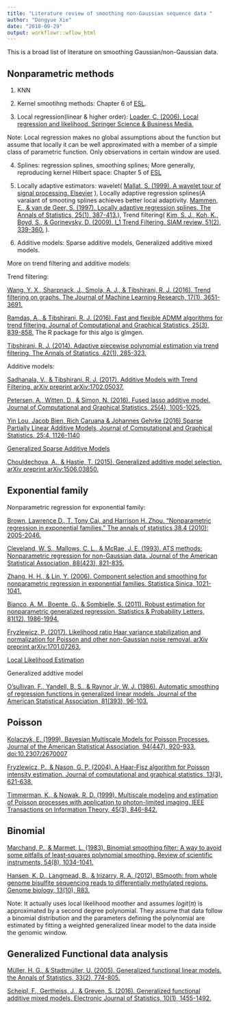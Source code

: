 ```yaml
---
title: "Literature review of smoothing non-Gaussian sequence data "
author: "Dongyue Xie"
date: "2018-09-29"
output: workflowr::wflow_html
---
```




This is a broad list of literature on smoothing Gaussian/non-Gaussian data.

## Nonparametric methods

1. KNN

2. Kernel smootihng methods: Chapter 6 of [ESL](https://web.stanford.edu/~hastie/ElemStatLearn/).

3. Local regression(linear & higher order): [Loader, C. (2006). Local regression and likelihood. Springer Science & Business Media.](http://web.ipac.caltech.edu/staff/fmasci/home/astro_refs/LocalRegressionBook_1999.pdf)

Note: Local regression makes no global assumptions about the function but assume that locally it can be well approximated with a member of a simple class of parametric function. Only observations in certain window are used.

4. Splines: regression splines, smoothing splines; More generally, reproducing kernel Hilbert space: Chapter 5 of [ESL](https://web.stanford.edu/~hastie/ElemStatLearn/)

5. Locally adaptive estimators: wavelet( [Mallat, S. (1999). A wavelet tour of signal processing. Elsevier](https://www.di.ens.fr/~mallat/papiers/WaveletTourChap1-2-3.pdf) ), Locally adaptive regression splines(A varaiant of smooting splines achieves better local adaptivity. [Mammen, E., & van de Geer, S. (1997). Locally adaptive regression splines. The Annals of Statistics, 25(1), 387-413.](https://projecteuclid.org/euclid.aos/1034276635)), Trend filtering( [Kim, S. J., Koh, K., Boyd, S., & Gorinevsky, D. (2009). l_1 Trend Filtering. SIAM review, 51(2), 339-360.](http://web.stanford.edu/~boyd/papers/l1_trend_filter.html) ).

6. Additive models: Sparse additive models, Generalized additive mixed models.

More on trend filtering and additive models:

Trend filtering:

[Wang, Y. X., Sharpnack, J., Smola, A. J., & Tibshirani, R. J. (2016). Trend filtering on graphs. The Journal of Machine Learning Research, 17(1), 3651-3691.](http://www.jmlr.org/papers/volume17/15-147/15-147.pdf)

[Ramdas, A., & Tibshirani, R. J. (2016). Fast and flexible ADMM algorithms for trend filtering. Journal of Computational and Graphical Statistics, 25(3), 839-858.](https://www.tandfonline.com/doi/abs/10.1080/10618600.2015.1054033) The R package for this algo is glmgen.

[Tibshirani, R. J. (2014). Adaptive piecewise polynomial estimation via trend filtering. The Annals of Statistics, 42(1), 285-323.](http://www.stat.cmu.edu/~ryantibs/papers/trendfilter.pdf)

Additive models:

[Sadhanala, V., & Tibshirani, R. J. (2017). Additive Models with Trend Filtering. arXiv preprint arXiv:1702.05037.](http://www.stat.cmu.edu/~ryantibs/papers/additivetf.pdf)

[Petersen, A., Witten, D., & Simon, N. (2016). Fused lasso additive model. Journal of Computational and Graphical Statistics, 25(4), 1005-1025.](https://www.ncbi.nlm.nih.gov/pmc/articles/PMC5321231/)

[Yin Lou, Jacob Bien, Rich Caruana & Johannes Gehrke (2016) Sparse Partially Linear Additive Models, Journal of Computational and Graphical Statistics, 25:4, 1126-1140](https://amstat.tandfonline.com/doi/full/10.1080/10618600.2015.1089775#.W8J4Ci2ZPfZ)

[Generalized Sparse Additive Models](http://faculty.chicagobooth.edu/workshops/econometrics/pdf/pdf/Fall%202018/Shojaie,%20GSAM.pdf)

[Chouldechova, A., & Hastie, T. (2015). Generalized additive model selection. arXiv preprint arXiv:1506.03850.](https://web.stanford.edu/~hastie/Papers/gamsel.pdf)


## Exponential family

Nonparametric regression for exponential family:

[Brown, Lawrence D., T. Tony Cai, and Harrison H. Zhou. "Nonparametric regression in exponential families." The annals of statistics 38.4 (2010): 2005-2046.](https://arxiv.org/pdf/1010.3836.pdf)

[Cleveland, W. S., Mallows, C. L., & McRae, J. E. (1993). ATS methods: Nonparametric regression for non-Gaussian data. Journal of the American Statistical Association, 88(423), 821-835.](https://www.jstor.org/stable/pdf/2290771.pdf?refreqid=excelsior%3A9899f3e009de18206db09c6eec5a069c)

[Zhang, H. H., & Lin, Y. (2006). Component selection and smoothing for nonparametric regression in exponential families. Statistica Sinica, 1021-1041.](http://www3.stat.sinica.edu.tw/statistica/oldpdf/A16n317.pdf)

[Bianco, A. M., Boente, G., & Sombielle, S. (2011). Robust estimation for nonparametric generalized regression. Statistics & Probability Letters, 81(12), 1986-1994.](https://www.sciencedirect.com/science/article/pii/S0167715211002719)

[Fryzlewicz, P. (2017). Likelihood ratio Haar variance stabilization and normalization for Poisson and other non-Gaussian noise removal. arXiv preprint arXiv:1701.07263.](https://arxiv.org/pdf/1701.07263.pdf)

[Local Likelihood Estimation](https://www.jstor.org/stable/pdf/2289465.pdf)

Generalized addtive model

[O'sullivan, F., Yandell, B. S., & Raynor Jr, W. J. (1986). Automatic smoothing of regression functions in generalized linear models. Journal of the American Statistical Association, 81(393), 96-103.](http://www.stat.wisc.edu/~yandell/doc/1986/7.JASA.pdf)


## Poisson

[Kolaczyk, E. (1999). Bayesian Multiscale Models for Poisson Processes. Journal of the American Statistical Association, 94(447), 920-933. doi:10.2307/2670007](https://www.jstor.org/stable/2670007?seq=1#metadata_info_tab_contents)

[Fryzlewicz, P., & Nason, G. P. (2004). A Haar-Fisz algorithm for Poisson intensity estimation. Journal of computational and graphical statistics, 13(3), 621-638.](http://stats.lse.ac.uk/fryzlewicz/Poisson/jcgs.pdf)

[Timmerman, K., & Nowak, R. D. (1999). Multiscale modeling and estimation of Poisson processes with application to photon-limited imaging. IEEE Transactions on Information Theory, 45(3), 846-842.](https://ieeexplore.ieee.org/document/761328)

## Binomial

[Marchand, P., & Marmet, L. (1983). Binomial smoothing filter: A way to avoid some pitfalls of least‐squares polynomial smoothing. Review of scientific instruments, 54(8), 1034-1041. ](https://aip.scitation.org/doi/10.1063/1.1137498)

[Hansen, K. D., Langmead, B., & Irizarry, R. A. (2012). BSmooth: from whole genome bisulfite sequencing reads to differentially methylated regions. Genome biology, 13(10), R83.](https://genomebiology.biomedcentral.com/articles/10.1186/gb-2012-13-10-r83#Abs1)

Note: It actually uses local likelihood moother and assumes $logit(\pi)$ is approximated by a second degree polynomial. They assume that data follow a binomial distribution and the parameters defining the polynomial are estimated by fitting a weighted generalized linear model to the data inside the genomic window.

## Generalized Functional data analysis

[Müller, H. G., & Stadtmüller, U. (2005). Generalized functional linear models. the Annals of Statistics, 33(2), 774-805.](https://arxiv.org/pdf/math/0505638.pdf)

[Scheipl, F., Gertheiss, J., & Greven, S. (2016). Generalized functional additive mixed models. Electronic Journal of Statistics, 10(1), 1455-1492.](https://arxiv.org/pdf/1506.05384.pdf)


